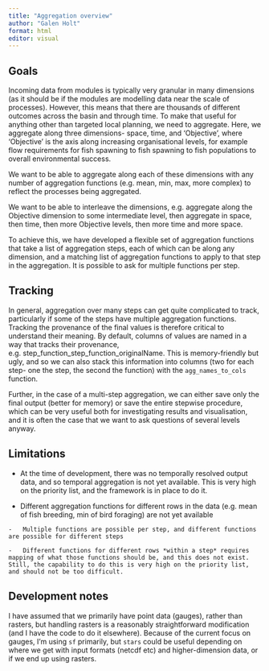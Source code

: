 ```yaml
---
title: "Aggregation overview"
author: "Galen Holt"
format: html
editor: visual
---
```


## Goals

Incoming data from modules is typically very granular in many dimensions (as it should be if the modules are modelling data near the scale of processes). However, this means that there are thousands of different outcomes across the basin and through time. To make that useful for anything other than targeted local planning, we need to aggregate. Here, we aggregate along three dimensions- space, time, and 'Objective', where 'Objective' is the axis along increasing organisational levels, for example flow requirements for fish spawning to fish spawning to fish populations to overall environmental success.

We want to be able to aggregate along each of these dimensions with any number of aggregation functions (e.g. mean, min, max, more complex) to reflect the processes being aggregated.

We want to be able to interleave the dimensions, e.g. aggregate along the Objective dimension to some intermediate level, then aggregate in space, then time, then more Objective levels, then more time and more space.

To achieve this, we have developed a flexible set of aggregation functions that take a list of aggregation steps, each of which can be along any dimension, and a matching list of aggregation functions to apply to that step in the aggregation. It is possible to ask for multiple functions per step.

## Tracking

In general, aggregation over many steps can get quite complicated to track, particularly if some of the steps have multiple aggregation functions. Tracking the provenance of the final values is therefore critical to understand their meaning. By default, columns of values are named in a way that tracks their provenance, e.g. step_function_step_function_originalName. This is memory-friendly but ugly, and so we can also stack this information into columns (two for each step- one the step, the second the function) with the `agg_names_to_cols` function.

Further, in the case of a multi-step aggregation, we can either save only the final output (better for memory) or save the entire stepwise procedure, which can be very useful both for investigating results and visualisation, and it is often the case that we want to ask questions of several levels anyway.

## Limitations

-   At the time of development, there was no temporally resolved output data, and so temporal aggregation is not yet available. This is very high on the priority list, and the framework is in place to do it.

-    Different aggregation functions for different rows in the data (e.g. mean of fish breeding, min of bird foraging) are not yet available

    -   Multiple functions are possible per step, and different functions are possible for different steps

    -   Different functions for different rows *within a step* requires mapping of what those functions should be, and this does not exist. Still, the capability to do this is very high on the priority list, and should not be too difficult.

## Development notes

I have assumed that we primarily have point data (gauges), rather than rasters, but handling rasters is a reasonably straightforward modification (and I have the code to do it elsewhere). Because of the current focus on gauges, I'm using `sf` primarily, but `stars` could be useful depending on where we get with input formats (netcdf etc) and higher-dimension data, or if we end up using rasters.
